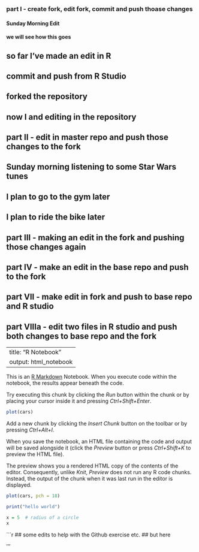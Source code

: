 ### part I - create fork, edit fork, commit and push thoase changes 
#### Sunday Morning Edit
#### we will see how this goes 
## so far I've made an edit in R
## commit and push from R Studio
## forked the repository
## now I and editing in the repository 

## part II - edit in master repo and push those changes to the fork
## Sunday morning listening to some Star Wars tunes 
## I plan to go to the gym later 
## I plan to ride the bike later 


## part III - making an edit in the fork and pushing those changes again 

## part IV - make an edit in the base repo and push to the fork 

## part VII - make edit in fork and push to base repo and R studio 


## part VIIIa - edit two files in R studio and push both changes to base repo and the fork


---
title: "R Notebook"
output: html_notebook
---

This is an [R Markdown](http://rmarkdown.rstudio.com) Notebook. When you execute code within the notebook, the results appear beneath the code. 

Try executing this chunk by clicking the *Run* button within the chunk or by placing your cursor inside it and pressing *Ctrl+Shift+Enter*. 

```r
plot(cars)
```

Add a new chunk by clicking the *Insert Chunk* button on the toolbar or by pressing *Ctrl+Alt+I*.

When you save the notebook, an HTML file containing the code and output will be saved alongside it (click the *Preview* button or press *Ctrl+Shift+K* to preview the HTML file).

The preview shows you a rendered HTML copy of the contents of the editor. Consequently, unlike *Knit*, *Preview* does not run any R code chunks. Instead, the output of the chunk when it was last run in the editor is displayed.
```r
plot(cars, pch = 18)
``` 

```r
print("hello world")
```

```r
x = 5  # radius of a circle
x
```
```r
## some edits to help with the Github exercise etc. 
## but here 


'''
